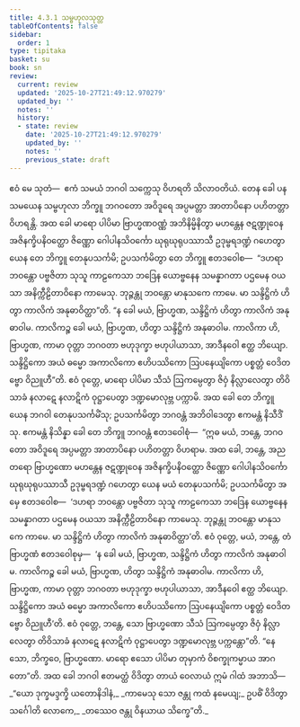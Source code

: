 ```yaml
---
title: 4.3.1 သမ္ဗဟုလသုတ္တ
tableOfContents: false
sidebar:
  order: 1
type: tipitaka
basket: su
book: sn
review:
  current: review
  updated: '2025-10-27T21:49:12.970279'
  updated_by: ''
  notes: ''
  history:
  - state: review
    date: '2025-10-27T21:49:12.970279'
    updated_by: ''
    notes: ''
    previous_state: draft
---
```



<ReviewStatus review={frontmatter.review} showDetails={true} />

<HypothesisAnnotation frontmatter={frontmatter} />

<DynamicBreadcrumb />

<Division number="157" book="sn" e="ch" v="18" p="303">

<Paragraph number="877" book="sn">
ဧဝံ မေ သုတံ—  ဧကံ သမယံ ဘဂဝါ သက္ကေသု ဝိဟရတိ သိလာဝတိယံ. တေန ခေါ ပန သမယေန သမ္ဗဟုလာ ဘိက္ခူ ဘဂဝတော အဝိဒူရေ အပ္ပမတ္တာ အာတာပိနော ပဟိတတ္တာ ဝိဟရန္တိ. အထ ခေါ မာရော ပါပိမာ ဗြာဟ္မဏဝဏ္ဏံ အဘိနိမ္မိနိတွာ မဟန္တေန ဇဋဏ္ဍုဝေန အဇိနက္ခိပနိဝတ္ထော ဇိဏ္ဏော ဂေါပါနသိဝင်္ကော ဃုရုဃုရုပဿာသီ ဥဒုမ္ဗရဒဏ္ဍံ ဂဟေတွာ ယေန တေ ဘိက္ခူ တေနုပသင်္ကမိ; ဥပသင်္ကမိတွာ တေ ဘိက္ခူ ဧတဒဝေါစ—  “ဒဟရာ ဘဝန္တော ပဗ္ဗဇိတာ သုသူ ကာဠကေသာ ဘဒြေန ယောဗ္ဗနေန သမန္နာဂတာ ပဌမေန ဝယသာ အနိက္ကီဠိတာဝိနော ကာမေသု. ဘုဉ္ဇန္တု ဘဝန္တော မာနုသကေ ကာမေ. မာ သန္ဒိဋ္ဌိကံ ဟိတွာ ကာလိကံ အနုဓာဝိတ္ထာ”တိ. “န ခေါ မယံ, ဗြာဟ္မဏ, သန္ဒိဋ္ဌိကံ ဟိတွာ ကာလိကံ အနုဓာဝါမ. ကာလိကဉ္စ ခေါ မယံ, ဗြာဟ္မဏ, ဟိတွာ သန္ဒိဋ္ဌိကံ အနုဓာဝါမ. ကာလိကာ ဟိ, ဗြာဟ္မဏ, ကာမာ ဝုတ္တာ ဘဂဝတာ ဗဟုဒုက္ခာ ဗဟုပါယာသာ, အာဒီနဝေါ ဧတ္ထ ဘိယျော. သန္ဒိဋ္ဌိကော အယံ ဓမ္မော အကာလိကော ဧဟိပဿိကော ဩပနေယျိကော ပစ္စတ္တံ ဝေဒိတဗ္ဗော ဝိညူဟီ”တိ. ဧဝံ ဝုတ္တေ, မာရော ပါပိမာ သီသံ ဩကမ္ပေတွာ ဇိဝှံ နိလ္လာလေတွာ တိဝိသာခံ နလာဋေ နလာဋိကံ ဝုဋ္ဌာပေတွာ ဒဏ္ဍမောလုဗ္ဘ ပက္ကာမိ.
</Paragraph>

<Paragraph number="878" book="sn">
အထ ခေါ တေ ဘိက္ခူ ယေန ဘဂဝါ တေနုပသင်္ကမိံသု; ဥပသင်္ကမိတွာ ဘဂဝန္တံ အဘိဝါဒေတွာ ဧကမန္တံ နိသီဒိံသု. ဧကမန္တံ နိသိန္နာ ခေါ တေ ဘိက္ခူ ဘဂဝန္တံ ဧတဒဝေါစုံ—  “ဣဓ မယံ, ဘန္တေ, ဘဂဝတော အဝိဒူရေ အပ္ပမတ္တာ အာတာပိနော ပဟိတတ္တာ ဝိဟရာမ. အထ ခေါ, ဘန္တေ, အညတရော ဗြာဟ္မဏော မဟန္တေန ဇဋဏ္ဍုဝေန အဇိနက္ခိပနိဝတ္ထော ဇိဏ္ဏော ဂေါပါနသိဝင်္ကော ဃုရုဃုရုပဿာသီ ဥဒုမ္ဗရဒဏ္ဍံ ဂဟေတွာ ယေန မယံ တေနုပသင်္ကမိ; ဥပသင်္ကမိတွာ အမှေ ဧတဒဝေါစ—  ‘ဒဟရာ ဘဝန္တော ပဗ္ဗဇိတာ သုသူ ကာဠကေသာ ဘဒြေန ယောဗ္ဗနေန သမန္နာဂတာ ပဌမေန ဝယသာ အနိက္ကီဠိတာဝိနော ကာမေသု. ဘုဉ္ဇန္တု ဘဝန္တော မာနုသကေ ကာမေ. မာ သန္ဒိဋ္ဌိကံ ဟိတွာ ကာလိကံ အနုဓာဝိတ္ထာ’တိ. ဧဝံ ဝုတ္တေ, မယံ, ဘန္တေ, တံ ဗြာဟ္မဏံ ဧတဒဝေါစုမှ—  ‘န ခေါ မယံ, ဗြာဟ္မဏ, သန္ဒိဋ္ဌိကံ ဟိတွာ ကာလိကံ အနုဓာဝါမ. ကာလိကဉ္စ ခေါ မယံ, ဗြာဟ္မဏ, ဟိတွာ သန္ဒိဋ္ဌိကံ အနုဓာဝါမ. ကာလိကာ ဟိ, ဗြာဟ္မဏ, ကာမာ ဝုတ္တာ ဘဂဝတာ ဗဟုဒုက္ခာ ဗဟုပါယာသာ, အာဒီနဝေါ ဧတ္ထ ဘိယျော. သန္ဒိဋ္ဌိကော အယံ ဓမ္မော အကာလိကော ဧဟိပဿိကော ဩပနေယျိကော ပစ္စတ္တံ ဝေဒိတဗ္ဗော ဝိညူဟီ’တိ. ဧဝံ ဝုတ္တေ, ဘန္တေ, သော ဗြာဟ္မဏော သီသံ ဩကမ္ပေတွာ ဇိဝှံ နိလ္လာလေတွာ တိဝိသာခံ နလာဋေ နလာဋိကံ ဝုဋ္ဌာပေတွာ ဒဏ္ဍမောလုဗ္ဘ ပက္ကန္တော”တိ.
</Paragraph>

<Paragraph number="879" book="sn">
“နေသော, ဘိက္ခဝေ, ဗြာဟ္မဏော. မာရော ဧသော ပါပိမာ တုမှာကံ ဝိစက္ခုကမ္မာယ အာဂတော”တိ. အထ ခေါ ဘဂဝါ ဧတမတ္ထံ ဝိဒိတွာ တာယံ ဝေလာယံ ဣမံ ဂါထံ အဘာသိ—
</Paragraph>

<Paragraph number="880" type="verses" book="sn">
_“ယော ဒုက္ခမဒ္ဒက္ခိ ယတောနိဒါနံ,_  
_ကာမေသု သော ဇန္တု ကထံ နမေယျ;_  
ဥပဓိံ ဝိဒိတွာ သင်္ဂေါတိ လောကေ,_  
_တဿေဝ ဇန္တု ဝိနယာယ သိက္ခေ”တိ._
</Paragraph>
</Division>